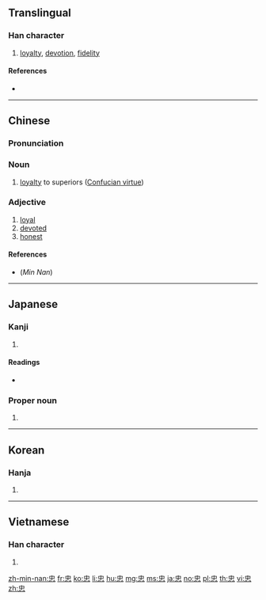 {{also|中心}}
==Translingual==

===Han character===
{{Han char|rn=61|rad=心|as=04|sn=7|four=50336|canj=LP|ids=⿱中心}}

# [[loyalty]], [[devotion]], [[fidelity]]

====References====
* {{Han ref|kx=0377.130|dkj=10353|dj=0704.060|hdz=42273.150|uh=5FE0|ud=24544|bh=A9BE|bd=43454}}

----

==Chinese==
{{zh-forms}}

===Pronunciation===
{{zh-pron
|m=zhōng
|c=zung1
|h=
|mn=tiong
|w=
|mc=y
|oc=y
|ma=|ma2=
|cat=n,a
}}

===Noun===
{{zh-noun}}

# [[loyalty]] to superiors ([[w:Confucianism#Loyalty|Confucian virtue]])

===Adjective===
{{zh-adj}}

# [[loyal]]
# [[devoted]]
# [[honest]]

====References====
* (''Min Nan'') {{thcwd|3895}}

----

==Japanese==

===Kanji===
{{ja-kanji|grade=6|rs=心04}}

# {{defn|lang=ja|sort=心04}}

====Readings====
* {{ja-readings|on=[[ちゅう]] (chū)|kun=[[まごころ]] (magokoro)}}

===Proper noun===
{{ja-pos|proper|ただし}}

# {{given name|male|lang=ja|sort=ただし}}

----

==Korean==

===Hanja===
{{ko-hanja|hangeul=충|eumhun=|rv=chung|mr=ch'ung|y=chwung}}

# {{defn|lang=ko|sort=心04}}

----

==Vietnamese==

===Han character===
{{vi-hantu|[[trung]], [[võ]], [[vű]]|rs=心04}}

# {{defn|lang=vi|sort=心04}}

[[zh-min-nan:忠]]
[[fr:忠]]
[[ko:忠]]
[[li:忠]]
[[hu:忠]]
[[mg:忠]]
[[ms:忠]]
[[ja:忠]]
[[no:忠]]
[[pl:忠]]
[[th:忠]]
[[vi:忠]]
[[zh:忠]]